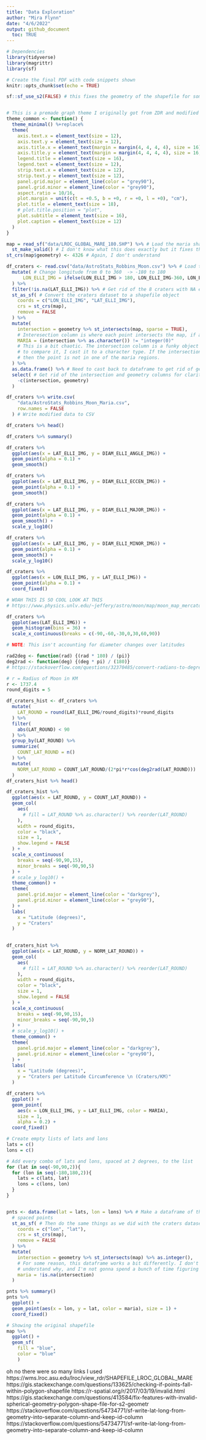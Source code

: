 ```yaml
---
title: "Data Exploration"
author: "Mira Flynn"
date: "4/6/2022"
output: github_document
  toc: TRUE
---
```


```r
# Dependencies
library(tidyverse)
library(magrittr)
library(sf)

# Create the final PDF with code snippets shown
knitr::opts_chunk$set(echo = TRUE)

sf::sf_use_s2(FALSE) # this fixes the geometry of the shapefile for some reason


# This is a premade graph theme I originally got from ZDR and modified for myself
theme_common <- function() {
  theme_minimal() %+replace%
  theme(
    axis.text.x = element_text(size = 12),
    axis.text.y = element_text(size = 12),
    axis.title.x = element_text(margin = margin(4, 4, 4, 4), size = 16),
    axis.title.y = element_text(margin = margin(4, 4, 4, 4), size = 16, angle = 90),
    legend.title = element_text(size = 16),
    legend.text = element_text(size = 12),
    strip.text.x = element_text(size = 12),
    strip.text.y = element_text(size = 12),
    panel.grid.major = element_line(color = "grey90"),
    panel.grid.minor = element_line(color = "grey90"),
    aspect.ratio = 10/16,
    plot.margin = unit(c(t = +0.5, b = +0, r = +0, l = +0), "cm"),
    plot.title = element_text(size = 18),
    # plot.title.position = "plot",
    plot.subtitle = element_text(size = 16),
    plot.caption = element_text(size = 12)
  )
}

```

```r
map = read_sf("data/LROC_GLOBAL_MARE_180.SHP") %>% # Load the maria shapefile
  st_make_valid() # I don't know what this does exactly but it fixes the shapefile
st_crs(map$geometry) <- 4326 # Again, I don't understand

df_craters <- read.csv("data/AstroStats_Robbins_Moon.csv") %>% # Load the dataset
  mutate( # Change longitude from 0 to 360  -> -180 to 180
      LON_ELLI_IMG = ifelse(LON_ELLI_IMG > 180, LON_ELLI_IMG-360, LON_ELLI_IMG)
  ) %>%
  filter(!is.na(LAT_ELLI_IMG)) %>% # Get rid of the 8 craters with NA ellipses
  st_as_sf( # Convert the craters dataset to a shapefile object
    coords = c("LON_ELLI_IMG", "LAT_ELLI_IMG"), 
    crs = st_crs(map),
    remove = FALSE
  ) %>% 
  mutate(
    intersection = geometry %>% st_intersects(map, sparse = TRUE),
    # Interesection column is where each point intersects the map, if any
    MARIA = (intersection %>% as.character()) != "integer(0)"
    # This is a bit chaotic. The intersection column is a funky object type, so
    # to compare it, I cast it to a character type. If the intersection is 0,
    # then the point is not in one of the maria regions. 
  ) %>%
  as.data.frame() %>% # Need to cast back to dataframe to get rid of geometry
  select( # Get rid of the intersection and geometry columns for clarity.
    -c(intersection, geometry)
  )

df_craters %>% write.csv(
    "data/AstroStats_Robbins_Moon_Maria.csv", 
    row.names = FALSE
  ) # Write modified data to CSV

df_craters %>% head()
```


```r
df_craters %>% summary()
```

```r
df_craters %>%
  ggplot(aes(x = LAT_ELLI_IMG, y = DIAM_ELLI_ANGLE_IMG)) +
  geom_point(alpha = 0.1) +
  geom_smooth()
```

```r
df_craters %>%
  ggplot(aes(x = LAT_ELLI_IMG, y = DIAM_ELLI_ECCEN_IMG)) +
  geom_point(alpha = 0.1) +
  geom_smooth()
```

```r
df_craters %>%
  ggplot(aes(x = LAT_ELLI_IMG, y = DIAM_ELLI_MAJOR_IMG)) +
  geom_point(alpha = 0.1) +
  geom_smooth() +
  scale_y_log10()
```


```r
df_craters %>%
  ggplot(aes(x = LAT_ELLI_IMG, y = DIAM_ELLI_MINOR_IMG)) +
  geom_point(alpha = 0.1) +
  geom_smooth() +
  scale_y_log10()
```


```r
df_craters %>%
  ggplot(aes(x = LON_ELLI_IMG, y = LAT_ELLI_IMG)) +
  geom_point(alpha = 0.1) +
  coord_fixed()

# WOAH THIS IS SO COOL LOOK AT THIS
# https://www.physics.unlv.edu/~jeffery/astro/moon/map/moon_map_mercator.jpg
```




```r
df_craters %>%
  ggplot(aes(LAT_ELLI_IMG)) +
  geom_histogram(bins = 36) +
  scale_x_continuous(breaks = c(-90,-60,-30,0,30,60,90))

# NOTE: This isn't accounting for diameter changes over latitudes
```


```r
rad2deg <- function(rad) {(rad * 180) / (pi)}
deg2rad <- function(deg) {(deg * pi) / (180)}
# https://stackoverflow.com/questions/32370485/convert-radians-to-degree-degree-to-radians

# r = Radius of Moon in KM
r <- 1737.4
round_digits = 5

df_craters_hist <- df_craters %>%
  mutate(
    LAT_ROUND = round(LAT_ELLI_IMG/round_digits)*round_digits
  ) %>%
  filter(
    abs(LAT_ROUND) < 90
  ) %>%
  group_by(LAT_ROUND) %>%
  summarize(
    COUNT_LAT_ROUND = n()
  ) %>%
  mutate(
    NORM_LAT_ROUND = COUNT_LAT_ROUND/(2*pi*r*cos(deg2rad(LAT_ROUND)))
  )
df_craters_hist %>% head()
```



```r
df_craters_hist %>%
  ggplot(aes(x = LAT_ROUND, y = COUNT_LAT_ROUND)) +
  geom_col(
    aes(
      # fill = LAT_ROUND %>% as.character() %>% reorder(LAT_ROUND)
    ), 
    width = round_digits, 
    color = "black", 
    size = 1,
    show.legend = FALSE
  ) +
  scale_x_continuous(
    breaks = seq(-90,90,15),
    minor_breaks = seq(-90,90,5)
  ) +
  # scale_y_log10() +
  theme_common() +
  theme(
    panel.grid.major = element_line(color = "darkgrey"),
    panel.grid.minor = element_line(color = "grey90"),
  ) +
  labs(
    x = "Latitude (degrees)",
    y = "Craters"
  )
  
```

```r
df_craters_hist %>%
  ggplot(aes(x = LAT_ROUND, y = NORM_LAT_ROUND)) +
  geom_col(
    aes(
      # fill = LAT_ROUND %>% as.character() %>% reorder(LAT_ROUND)
    ), 
    width = round_digits, 
    color = "black", 
    size = 1,
    show.legend = FALSE
  ) +
  scale_x_continuous(
    breaks = seq(-90,90,15),
    minor_breaks = seq(-90,90,5)
  ) +
  # scale_y_log10() +
  theme_common() +
  theme(
    panel.grid.major = element_line(color = "darkgrey"),
    panel.grid.minor = element_line(color = "grey90"),
  ) +
  labs(
    x = "Latitude (degrees)",
    y = "Craters per Latitude Circumference \n (Craters/KM)"
  )
```



```r
df_craters %>%
  ggplot() +
  geom_point(
    aes(x = LON_ELLI_IMG, y = LAT_ELLI_IMG, color = MARIA), 
    size = 1,
    alpha = 0.2) +
  coord_fixed()


```



```r
# Create empty lists of lats and lons
lats = c()
lons = c()

# Add every combo of lats and lons, spaced at 2 degrees, to the list
for (lat in seq(-90,90,2)){
  for (lon in seq(-180,180,2)){
    lats = c(lats, lat)
    lons = c(lons, lon)
  }
}


pnts <- data.frame(lat = lats, lon = lons) %>% # Make a dataframe of the evenly
  # spaced points
  st_as_sf( # Then do the same things as we did with the craters dataset.
    coords = c("lon", "lat"), 
    crs = st_crs(map),
    remove = FALSE
  ) %>% 
  mutate(
    intersection = geometry %>% st_intersects(map) %>% as.integer(),
    # For some reason, this dataframe works a bit differently. I don't
    # understand why, and I'm not gonna spend a bunch of time figuring out why
    maria = !is.na(intersection)
  )

pnts %>% summary()
pnts %>%
  ggplot() +
  geom_point(aes(x = lon, y = lat, color = maria), size = 1) +
  coord_fixed()
```


```r
# Showing the original shapefile
map %>%
  ggplot() +
  geom_sf(
    fill = "blue",
    color = "blue"
    )
```



oh no there were so many links I used
https://wms.lroc.asu.edu/lroc/view_rdr/SHAPEFILE_LROC_GLOBAL_MARE
https://gis.stackexchange.com/questions/133625/checking-if-points-fall-within-polygon-shapefile
https://r-spatial.org/r/2017/03/19/invalid.html
https://gis.stackexchange.com/questions/413584/fix-features-with-invalid-spherical-geometry-polygon-shape-file-for-s2-geometr
https://stackoverflow.com/questions/54734771/sf-write-lat-long-from-geometry-into-separate-column-and-keep-id-column
https://stackoverflow.com/questions/54734771/sf-write-lat-long-from-geometry-into-separate-column-and-keep-id-column

